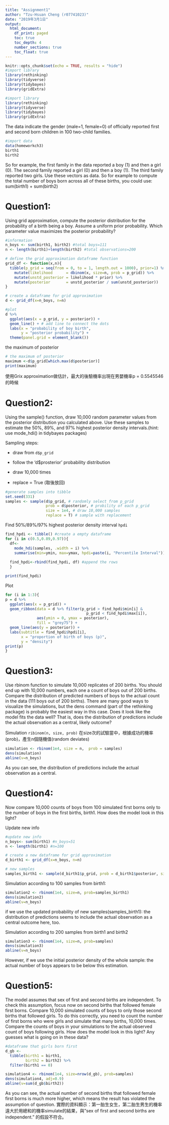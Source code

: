 ```yaml
---
title: "Assignment1"
author: "Tzu-Hsuan Cheng (r07741023)"
date: "2019年3月1日"
output:
  html_document:
    df_print: paged
    toc: true
    toc_depth: 4
    number_sections: true
    toc_float: true
---
```


```r
knitr::opts_chunk$set(echo = TRUE, results = "hide")
#import library
library(rethinking)
library(tidyverse)
library(tidybayes)
library(gridExtra)
```

```r
#import library
library(rethinking)
library(tidyverse)
library(tidybayes)
library(gridExtra)
```

The data indicate the gender (male=1, female=0) of officially reported first and second born children in 100 two-child families.
```r
#import data
data(homeworkch3)
birth1
birth2
```


So for example, the first family in the data reported a boy (1) and then a girl (0). The second family reported a girl (0) and then a boy (1). The third family reported two girls.
Use these vectors as data. So for example to compute the total number of boys born across all of these
births, you could use: sum(birth1) + sum(birth2)

# Question1:
Using grid approximation, compute the posterior distribution for the probability of a birth being a boy.
Assume a uniform prior probability. Which parameter value maximizes the posterior probability?

```r
#information
n_boys <- sum(birth1, birth2) #total boys=111
n <- length(birth1)+length(birth2) #total observations=200

# define the grid approximation dataframe function
grid_df <- function(x,n){
  tibble(p_grid = seq(from = 0, to = 1, length.out = 1000), prior=1) %>% 
    mutate(likelihood      = dbinom(x, size=n, prob = p_grid)) %>% 
    mutate(unstd_posterior = likelihood * prior) %>%                 
    mutate(posterior       = unstd_posterior / sum(unstd_posterior))
}
```

```r
# create a dataframe for grid approximation
d <- grid_df(x=n_boys, n=n) 

#plot
d %>%  
  ggplot(aes(x = p_grid, y = posterior)) +
  geom_line() + # add line to connect the dots
  labs(x = "probability of boy birth",
       y = "posterior probability") +
  theme(panel.grid = element_blank())
```

the maximum of posterior
```r
# the maximum of posterior
maximum <-d$p_grid[which.max(d$posterior)]
print(maximum)
```

使用Grix approximation做估計，最大的後驗機率出現在男嬰機率p = 0.5545546的時候

# Question2:
Using the sample() function, draw 10,000 random parameter values from the posterior distribution you
calculated above. Use these samples to estimate the 50%, 89%, and 97% highest posterior density intervals.(hint: use mode_hdi() in tidybayes packages)

Sampling steps:

- draw from `d$p_grid`

- follow the 'd$prosterior' probability distribution

- draw 10,000 times

- replace = True (取後放回)

```r
#generate samples into tibble
set.seed(331)
samples <- sample(d$p_grid, # randomly select from p_grid
                  prob = d$posterior, # probility of each p_grid
                  size = 1e4, # draw 10,000 samples
                  replace = T) # sample with replacement 
```

Find 50%/89%/97% highest posterior density interval `hpdi`
```r
find_hpdi <- tibble() #create a empty dataframe
for (i in c(0.5,0.89,0.97)){
  df<-
    mode_hdi(samples, .width = i) %>%
    summarise(min=ymin, max=ymax, hpdi=paste(i, "Percentile Interval"))
  
  find_hpdi<-rbind(find_hpdi, df) #append the rows
  }

print(find_hpdi)
```

Plot 
```r
for (i in 1:3){
p = d %>% 
  ggplot(aes(x = p_grid)) +
  geom_ribbon(data = d %>% filter(p_grid > find_hpdi$min[i] & 
                                    p_grid < find_hpdi$max[i]),
              aes(ymin = 0, ymax = posterior),
              fill = "grey75") +
  geom_line(aes(y = posterior)) +
  labs(subtitle = find_hpdi$hpdi[i],
       x = "proportion of birth of boys (p)",
       y = "density")
print(p)
}
```

# Question3:
Use rbinom function to simulate 10,000 replicates of 200 births. You should end up with 10,000 numbers,
each one a count of boys out of 200 births. Compare the distribution of predicted numbers of boys to the
actual count in the data (111 boys out of 200 births). There are many good ways to visualize the simulations, but the dens command (part of the rethinking package) is probably the easiest way in this case. Does it look like the model fits the data well? That is, does the distribution of predictions include the actual observation as a central, likely outcome?

Simulation
`ribinom(n, size, prob)` 在size次的試驗當中，根據成功的機率(prob)，產生n個隨機值(random deviates)
```r
simulation <- rbinom(1e4, size = n,  prob = samples)
dens(simulation)
abline(v=n_boys)
```

As you can see, the distribution of predictions include the actual observation as a central.


# Question4:
Now compare 10,000 counts of boys from 100 simulated first borns only to the number of boys in the first
births, birth1. How does the model look in this light?

Update new info
```r
#update new info
n_boys<- sum(birth1) #n_boys=51
n <- length(birth1) #n=100

# create a new dataframe for grid approximation
d_birth1 <- grid_df(x=n_boys, n=n)

# new samples
samples_birth1 <- sample(d_birth1$p_grid, prob = d_birth1$posterior, size = 1e4, replace = T)
```

Simulation according to 100 samples from birth1:
```r
simulation2 <- rbinom(1e4, size=n, prob=samples_birth1)
dens(simulation2)
abline(v=n_boys) 
```
if we use the updated probability of new samples(samples_birth1):
the distribution of predictions seems to include the actual observation as a central outcome here, too.

Simulation according to 200 samples from birth1 and birth2
```r
simulation3 <- rbinom(1e4, size=n, prob=samples)
dens(simulation3)
abline(v=n_boys) 
```
However, if we use the initial posterior density of the whole sample: the actual number of boys appears to be below this estimation.


# Question5:
The model assumes that sex of first and second births are independent. To check this assumption, focus now on second births that followed female first borns. Compare 10,000 simulated counts of boys to only those second births that followed girls. To do this correctly, you need to count the number of first borns who were girls and simulate that many births, 10,000 times. Compare the counts of boys in your simulations to the actual observed count of boys following girls. How does the model look in this light? Any guesses what is going on in these data?

```r
#dataframe that girls born first
d_gb <-
  tibble(birth1 = birth1,
         birth2 = birth2) %>%
  filter(birth1 == 0)
```

```r
simulation4 <- rbinom(1e4, size=nrow(d_gb), prob=samples)
dens(simulation4, adj=0.9)
abline(v=sum(d_gb$birth2))
```

As you can see, the actual number of second births that followed female first borns is much more higher, which means the result has violated the assumption of question.
實際的資料顯示：第一胎生女生，第二胎生男生的機率遠大於用總和的機率simulate的結果，與"sex of first and second births are independent." 的假設不符合。